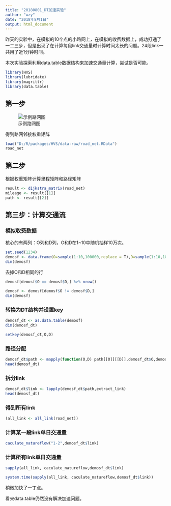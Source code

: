```yaml
---
title: "20180801_DT加速实验"
author: "wzy"
date: "2018年8月1日"
output: html_document
---
```


昨天的实验中，在模拟的10个点的小路网上，在模拟的收费数据上，成功打通了一二三步，但是出现了在计算每段link交通量时计算时间太长的问题。24段link一共用了近1分钟时间。

本次实验探索利用data.table数据结构来加速交通量计算，尝试是否可能。

```r
library(HVS)
library(lubridate)
library(magrittr)
library(data.table)
```

## 第一步

![示例路网图](D:\R\packages\HVS\experiments\demomap2.png)

得到路网邻接权重矩阵

```r
load("D:/R/packages/HVS/data-raw/road_net.RData")
road_net
```

## 第二步

根据权重矩阵计算里程矩阵和路径矩阵

```r
result <- dijkstra_matrix(road_net)
mileage <- result[[1]]
path <- result[[2]]
```

## 第三步：计算交通流

### 模拟收费数据

核心的有两列：O列和D列，O和D在1~10中随机抽样10万次。

```r
set.seed(1234)
demosf <- data.frame(O=sample(1:10,100000,replace = T),D=sample(1:10,100000,replace = T))
dim(demosf)
```

去掉O和D相同的行

```r
demosf[demosf$O == demosf$D,] %>% nrow()
```

```r
demosf <- demosf[demosf$O != demosf$D,]
dim(demosf)
```

### 转换为DT结构并设置key

```r
demosf_dt <- as.data.table(demosf)
dim(demosf_dt)
```

```r
setkey(demosf_dt,O,D)
```

### 路径分配

```r
demosf_dt$path <- mapply(function(O,D) path[[O]][[D]],demosf_dt$O,demosf_dt$D)
head(demosf_dt)
```

### 拆分link

```r
demosf_dt$link <- lapply(demosf_dt$path,extract_link)
head(demosf_dt)
```

### 得到所有link

```r
(all_link <- all_link(road_net))
```

### 计算某一段link单日交通量

```r
caculate_natureflow("1-2",demosf_dt$link)
```

### 计算所有link单日交通量

```r
sapply(all_link, caculate_natureflow,demosf_dt$link)
```

```r
system.time(sapply(all_link, caculate_natureflow,demosf_dt$link))
```

稍微加快了一丁点。

看来data.table仍然没有解决加速问题。
